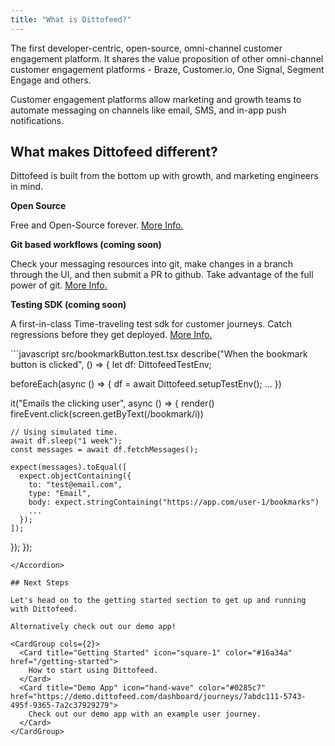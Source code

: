 ```yaml
---
title: "What is Dittofeed?"
---
```


The first developer-centric, open-source, omni-channel customer engagement platform. It shares the value proposition of other omni-channel customer engagement platforms - Braze, Customer.io, One Signal, Segment Engage and others.

Customer engagement platforms allow marketing and growth teams to automate messaging on channels like email, SMS, and in-app push notifications.

## What makes Dittofeed different?

Dittofeed is built from the bottom up with growth, and marketing engineers in mind.

**Open Source** 

Free and Open-Source forever. [More Info.](/guide/license)

**Git based workflows (coming soon)**

Check your messaging resources into git, make changes in a branch through the UI, and then submit a PR to github. Take advantage of the full power of git. [More Info.](/guide/git-workflows)


<Accordion title="Git workflows demo.">
  <Snippet file="git-workflows-demo.mdx" />
</Accordion>

**Testing SDK (coming soon)**

A first-in-class Time-traveling test sdk for customer journeys. Catch regressions before they get deployed. [More Info.](/guide/testing)

<Accordion title="Test Example.">
```javascript src/bookmarkButton.test.tsx
describe("When the bookmark button is clicked", () => {
  let df: DittofeedTestEnv;

  beforeEach(async () => {
    df = await Dittofeed.setupTestEnv();
    ...
  })

  it("Emails the clicking user", async () => {
    render(<BookmarkButton/>)
    fireEvent.click(screen.getByText(/bookmark/i))

    // Using simulated time.
    await df.sleep("1 week");
    const messages = await df.fetchMessages();

    expect(messages).toEqual([
      expect.objectContaining({
        to: "test@email.com",
        type: "Email",
        body: expect.stringContaining("https://app.com/user-1/bookmarks")
        ...
      });
    ]);
  });
});
```
</Accordion>

## Next Steps

Let's head on to the getting started section to get up and running with Dittofeed.

Alternatively check out our demo app!

<CardGroup cols={2}>
  <Card title="Getting Started" icon="square-1" color="#16a34a" href="/getting-started">
    How to start using Dittofeed.
  </Card>
  <Card title="Demo App" icon="hand-wave" color="#0285c7" href="https://demo.dittofeed.com/dashboard/journeys/7abdc111-5743-495f-9365-7a2c37929279">
    Check out our demo app with an example user journey.
  </Card>
</CardGroup>
